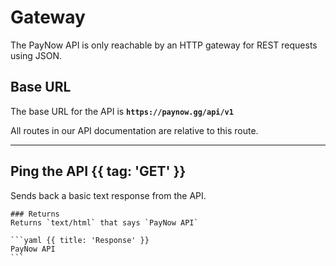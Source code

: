 # Gateway

The PayNow API is only reachable by an HTTP gateway for REST requests using JSON.

## Base URL

The base URL for the API is **`https://paynow.gg/api/v1`**

All routes in our API documentation are relative to this route.

---

## Ping the API {{ tag: 'GET' }}

<Row>
  <Col>
    Sends back a basic text response from the API.

    ### Returns
    Returns `text/html` that says `PayNow API`

  </Col>
  <Col sticky>
    <Endpoints request>
        <Endpoint method="GET" url="/" />
    </Endpoints>

    ```yaml {{ title: 'Response' }}
    PayNow API
    ```
  </Col>
</Row>

